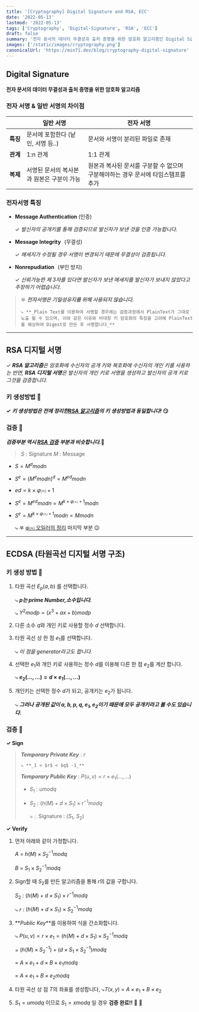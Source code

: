 ```yaml
---
title: '[Cryptography] Digital Signature and RSA, ECC'
date: '2022-05-13'
lastmod: '2022-05-13'
tags: ['Cryptography', 'Digital-Signature', 'RSA', 'ECC']
draft: false
summary: '전자 문서의 데이터 무결성과 출처 증명을 위한 암호화 알고리즘인 Digital Signature에 대해 알아봅니다. 🤔'
images: ['/static/images/cryptography.png']
canonicalUrl: 'https://min71.dev/blog/cryptography-digital-signature'
---
```


<TOCInline toc={props.toc} exclude="Introduction" />

## Digital Signature

**전자 문서의 데이터 무결성과 출처 증명을 위한 암호화 알고리즘**

### 전자 서명 & 일반 서명의 차이점

|          | 일반 서명                                 | 전자 서명                                                                        |
| :------: | ----------------------------------------- | -------------------------------------------------------------------------------- |
| **특징** | 문서에 포함한다 (낱인, 서명 등..)         | 문서와 서명이 분리된 파일로 존재                                                 |
| **관계** | 1:n 관계                                  | 1:1 관계                                                                         |
| **복제** | 서명된 문서의 복사본과 원본은 구분이 가능 | 원본과 복사된 문서를 구분할 수 없으며 구분해야하는 경우 문서에 타임스탬프를 추가 |

### 전자서명 특징

- **Message Authentication** (인증)

  ✓ _발신자의 공개키를 통해 검증되므로 발신자가 보낸 것을 인증 가능합니다._

- **Message Integrity** (무결성)

  ✓ _메세지가 수정될 경우 서명이 변경되기 때문에 무결성이 검증됩니다._

- **Nonrepudiation** (부인 방지)

  ✓ _신뢰가능한 제 3자를 있다면 발신자가 보낸 메세지를 발신자가 보내지 않았다고 주장하기 어렵습니다._

> 𖤐 **_전자서명은 기밀성유지를 위해 사용되지 않습니다._**
>
>     ⤷ **_Plain Text를 이용하여 서명할 경우에는 검증과정에서 PlainText가 그대로 노출 될 수 있으며, 이와 같은 이유와 비대칭 키 암호화의 특징을 고려해 PlainText를 해싱하여 Digest로 만든 후 서명합니다_**

---

## RSA 디지털 서명

✓ _**RSA 알고리즘**은 암호화에 수신자의 공개 키와 복호화에 수신자의 개인 키를 사용하는 반면, **RSA 디지털 서명**은 발신자의 개인 키로 서명을 생성하고 발신자의 공개 키로 그것을 검증합니다._

### 키 생성방법 🔑

**✓ _키 생성방법은 전에 정리한[RSA 알고리즘](https://min71.dev/blog/cryptography-asymmetric-key#rsa-%ED%82%A4-%EC%83%9D%EC%84%B1%EA%B3%BC-%EB%B3%B5%ED%98%B8%ED%99%94-%EA%B3%BC%EC%A0%95)의 키 생성방법과 동일합니다!_ 😏**

### 검증 🧐

**_검증부분 역시 [RSA 검증](https://min71.dev/blog/cryptography-asymmetric-key#rsa-%EC%A0%95%ED%99%95%EC%84%B1-%EC%A6%9D%EB%AA%85%EA%B3%BC-%EC%98%88%EC%8B%9C) 부분과 비슷합니다._**🥲

> $S$ : Signature
> $M$ : Message

- $S = M^d mod n$
- $S^e = (M^e  mod  n)^d = M^{ed}  mod  n$
- $ed = k × φ⒩ + 1$
- $S^e = M^{ed}  mod  n= M^{k × φ⒩ + 1}  mod  n$
- $S^e = M^{k × φ⒩ + 1}  mod  n = M  mod  n$

  ⤷ 𖤐 [φ⒩ 오일러의 정리](https://min71.dev/blog/cryptography-mathematics-in-cryptography#eulers-theorem) 마지막 부분 😉

---

## ECDSA (타원곡선 디지털 서명 구조)

### 키 생성 방법 🔑

>

1. 타원 곡선 $E_p (a,b)$ 를 선택합니다.

   ⤷ **_$p$는 prime Number,소수입니다._**

   ⤷ $Y^2 mod p = (x^3 + ax + b) mod p$

2. 다른 소수 $q$와 개인 키로 사용할 정수 $d$ 선택합니다.

3. 타원 곡선 상 한 점 $e_1$를 선택합니다.

   ⤷ _이 점을 generator라고도 합니다._

4. 선택한 $e_1$와 개인 키로 사용하는 정수 $d$를 이용해 다른 한 점 $e_2$를 계산 합니다.

   ⤷ **$e_2(... , ...) = d×e_1(... , ...)$**

5. 개인키는 선택한 정수 $d$가 되고, 공개키는 $e_2$가 됩니다.

   ⤷ **_그러나 공개된 값이 $a, b, p, q, e_1, e_2$이기 때문에 모두 공개키라고 볼 수도 있습니다._**

### 검증 🧐

**✓ Sign**

> **_Temporary Private Key_** : $r$
>
>     ⤷ **_1 < $r$ < $q$ -1_**
>
> **_Temporary Public Key_** : $P(u,v) = r×e_1(... , ...)$
>
> - $S_1$ : $u  mod  q$
> - $S_2$ : $(h(M) + d×S_1) × r^{-1}  mod  q$
>
>   ⤷ ∴ Signature : ($S_1$, $S_2$)

**✓ Verify**

1. 먼저 아래와 같이 가정합니다.

   $A$ = $h(M)×S_2^{-1} mod q$

   $B$ = $S_1×S_2^{-1} mod q$

2. Sign할 때 $S_2$를 만든 알고리즘을 통해 $r$의 값을 구합니다.

   $S_2$ : $(h(M) + d×S_1) × r^{-1}  mod  q$

   ⤷ $r$ : $(h(M) + d×S_1) × S_2^{-1}  mod  q$

3. **_Public Key_**를 이용하여 식을 간소화합니다.

   ⤷ $P(u,v) = r×e_1 = (h(M) + d × S_1) × S_2^{-1}  mod  q$

   = $(h(M)× S_2^{-1}) + (d × S_1× S_2^{-1})  mod  q$

   = $A× e_1 + d × B × e_1  mod  q$

   = $A× e_1 + B × e_2  mod  q$

4. 타원 곡선 상 점 $T$의 좌표를 생성합니다,
   ⤷$T(x, y)$ = $A × e_1 + B × e_2$
5. $S_1 = u  mod  q$ 이므로 $S_1 = x  mod  q$ 일 경우 **검증 완료!!** 🥳 📝
